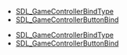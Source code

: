 <!-- DO NOT HAND-EDIT CATEGORY LISTS, THEY ARE AUTOGENERATED AND WILL BE OVERWRITTEN, BASED ON TAGS IN INDIVIDUAL PAGE FOOTERS. EDIT THOSE INSTEAD. -->
<!-- BEGIN CATEGORY LIST -->
* [[SDL_GameControllerBindType]]
* [[SDL_GameControllerButtonBind]]
<!-- END CATEGORY LIST -->
* [[SDL_GameControllerBindType]]
* [[SDL_GameControllerButtonBind]]
<!-- END CATEGORY LIST -->
